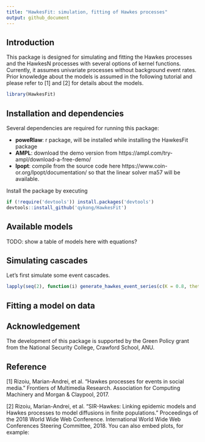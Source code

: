 ```yaml
---
title: "HawkesFit: simulation, fitting of Hawkes processes"
output: github_document
---
```

## Introduction

This package is designed for simulating and fitting the Hawkes processes and the HawkesN processes with several options of kernel functions. Currently, it assumes univariate processes without background event rates. Prior knowledge about the models is assumed in the following tutorial and please refer to [1] and [2] for details about the models.

```r
library(HawkesFit)
```

## Installation and dependencies
Several dependencies are required for running this package:

  - **poweRlaw**: r package, will be installed while installing the HawkesFit package
  - **AMPL**: download the demo version from https://ampl.com/try-ampl/download-a-free-demo/
  - **Ipopt**: compile from the source code here https://www.coin-or.org/Ipopt/documentation/ so that the linear solver ma57 will be available.
 
Install the package by executing
```r
if (!require('devtools')) install.packages('devtools')
devtools::install_github('qykong/HawkesFit')
```

## Available models

TODO: show a table of models here with equations?

## Simulating cascades

Let's first simulate some event cascades.
```r
lapply(seq(2), function(i) generate_hawkes_event_series(c(K = 0.8, theta = 1), model_type = 'EXP'))
```

## Fitting a model on data


## Acknowledgement

The development of this package is supported by the Green Policy grant from the National Security College, Crawford School, ANU.

## Reference

[1] Rizoiu, Marian-Andrei, et al. "Hawkes processes for events in social media." Frontiers of Multimedia Research. Association for Computing Machinery and Morgan & Claypool, 2017.

[2] Rizoiu, Marian-Andrei, et al. "SIR-Hawkes: Linking epidemic models and Hawkes processes to model diffusions in finite populations." Proceedings of the 2018 World Wide Web Conference. International World Wide Web Conferences Steering Committee, 2018.
You can also embed plots, for example:
